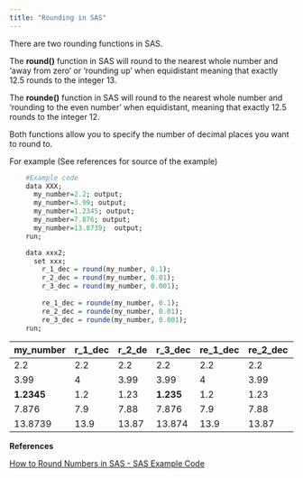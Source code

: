 ```yaml
---
title: "Rounding in SAS"
---
```


There are two rounding functions in SAS.

The **round()** function in SAS will round to the nearest whole number and 'away from zero' or 'rounding up' when equidistant meaning that exactly 12.5 rounds to the integer 13.

The **rounde()** function in SAS will round to the nearest whole number and 'rounding to the even number' when equidistant, meaning that exactly 12.5 rounds to the integer 12.

Both functions allow you to specify the number of decimal places you want to round to.

For example (See references for source of the example)

```r
    #Example code
    data XXX;
      my_number=2.2; output;
      my_number=3.99; output;
      my_number=1.2345; output;
      my_number=7.876; output;
      my_number=13.8739;  output;
    run;

    data xxx2;
      set xxx;
    	r_1_dec = round(my_number, 0.1);
    	r_2_dec = round(my_number, 0.01);
    	r_3_dec = round(my_number, 0.001);
    	
    	re_1_dec = rounde(my_number, 0.1);
    	re_2_dec = rounde(my_number, 0.01);
    	re_3_dec = rounde(my_number, 0.001);
    run;
 ```

| my_number  | r_1\_dec | r_2\_de | r_3\_dec  | re_1\_dec | **re_2\_dec** | **re_3\_dec** |
|--|--|--|----------------------------------------------------------------------------------------------------------------------------|--|--------------------------------------------------------------------------------------------------------------------------------|--|
| 2.2        | 2.2      | 2.2     | 2.2       | 2.2       | 2.2           | 2.2           |
| 3.99       | 4        | 3.99    | 3.99      | 4         | 3.99          | 3.99          |
| **1.2345** | 1.2      | 1.23    | **1.235** | 1.2       | 1.23          | **1.234**     |
| 7.876      | 7.9      | 7.88    | 7.876     | 7.9       | 7.88          | 7.876         |
| 13.8739    | 13.9     | 13.87   | 13.874    | 13.9      | 13.87         | 13.874        |

**References**

[How to Round Numbers in SAS - SAS Example Code](https://sasexamplecode.com/how-to-round-numbers-in-sas/)
